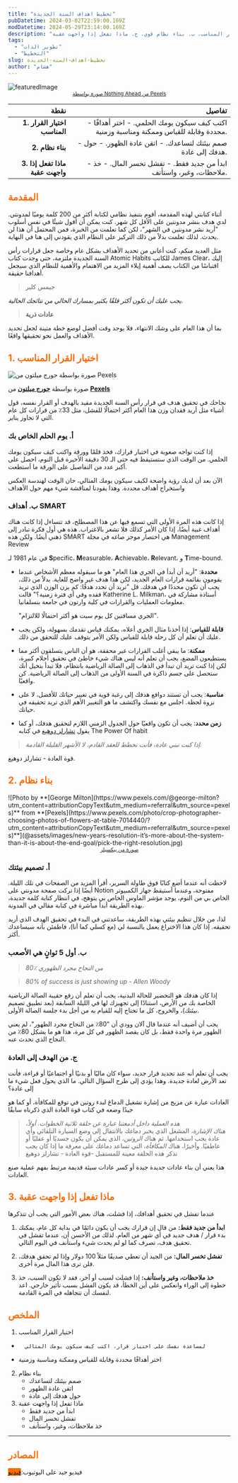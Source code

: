 ```yaml
---
title: "تخطيط اهداف السنة الجديدة"
pubDatetime: 2024-03-02T22:59:00.169Z
modDatetime: 2024-05-29T23:14:00.169Z
description: "باختصار هذه هي الخطوات التي يجب عليك اتباعها: أ.  اختيار القرار المناسب، ب. بناء نظام قوي، ج. ماذا تفعل إذا واجهت عقبة "
tags:
  - "تطوير الذات"
  - "التخطيط"
slug: تخطيط-اهداف-السنة-الجديدة
author: "هشام"
---
```





![featuredImage](@assets/images/new-years-resolution-it’s-more-about-the-system-than-it-is-about-the-end-goal/cover.jpg)
<small style="display:inherit;text-align:center">
    <a href="https://www.pexels.com/photo/shallow-focus-photo-of-change-4502492/">صورة بواسطة Nothing Ahead من Pexels</a>
</small>



| نقطة                            | تفاصيل                                                                                  |
|---------------------------------:|-----------------------------------------------------------------------------------------:|
| **1. اختيار القرار المناسب**    | - اكتب كيف سيكون يومك الحلمي. - اختر أهدافًا محددة وقابلة للقياس وممكنة ومناسبة وزمنية. |
| **2. بناء نظام**                | - صمم بيئتك لتساعدك. - اتقن عادة الظهور. - حول هدفك إلى عادة.                           |
| **3. ماذا تفعل إذا واجهت عقبة** | - ابدأ من جديد فقط. - تفشل تخسر المال. - خذ ملاحظات، وغير، واستأنف.                     |

<h2 style="color:#FF6B01!important"> المقدمة</h2>

أثناء كتابتي لهذه المقدمة، أقوم بتنفيذ نظامي لكتابة أكثر من 200 كلمة يوميًا لمدونتي. لدي هدف بنشر مدونتين على الأقل كل شهر. كنت يمكن أن أقول شيئًا في نفس أسلوب "أريد نشر مدونتين في الشهر"، لكن كما تعلمت من الخبرة، فمن المحتمل أن هذا لن يحدث. لذلك تعلمت بدلاً من ذلك التركيز على النظام الذي يقودني إلى هنا في النهاية.

مثل العديد منكم، كنت أعاني من تحديد الأهداف بشكل عام وخاصة جعل قرارات رأس السنة الجديدة ملتزمة، حتى وجدت كتاب Atomic Habits للكاتب James Clear، إليك اقتباسًا من الكتاب يصف أهمية إيلاء المزيد من الاهتمام والأهمية للنظام الذي سيجعل أهدافنا حقيقة.

> جيمس كلير

*يجب عليك أن تكون أكثر قلقًا بكثير بمسارك الحالي من نتائجك الحالية.*

> **عادات ذرية**

بما أن هذا العام على وشك الانتهاء، فلا يوجد وقت أفضل لوضع خطة متينة لجعل تحديد الأهداف والعمل نحو تحقيقها واقعًا.

<h2 style="color:#FF6B01!important"> 1. اختيار القرار المناسب</h2>

![صورة بواسطة **[جورج ميلتون](https://www.pexels.com/@george-milton?utm_content=attributionCopyText&utm_medium=referral&utm_source=pexels)** من **[Pexels](https://www.pexels.com/photo/crop-photographer-choosing-photos-of-flowers-at-table-7014440/?utm_content=attributionCopyText&utm_medium=referral&utm_source=pexels)**](@assets/images/new-years-resolution-it’s-more-about-the-system-than-it-is-about-the-end-goal/pick-the-right-resolution.jpg)

صورة بواسطة **[جورج ميلتون](https://www.pexels.com/@george-milton?utm_content=attributionCopyText&utm_medium=referral&utm_source=pexels)** من **[Pexels](https://www.pexels.com/photo/crop-photographer-choosing-photos-of-flowers-at-table-7014440/?utm_content=attributionCopyText&utm_medium=referral&utm_source=pexels)**

نجاحك في تحقيق هدف في قرار رأس السنة الجديدة مقيد بالهدف أو القرار نفسه، قول أشياء مثل أريد فقدان وزن هذا العام أكثر احتمالًا للفشل، مثل 33٪ من قرارات كل عام التي لا تجاوز يناير.

<h3>أ. يوم الحلم الخاص بك</h3>

إذا كنت تواجه صعوبة في اختيار قرارك، فخذ قلمًا وورقة واكتب كيف سيكون يومك الحلمي. من الوقت الذي ستستيقظ فيه حتى الـ 30 دقيقة الأخيرة قبل النوم، احصل على أكبر عدد من التفاصيل على الورقة ما أستطعت.

الآن بعد أن لديك رؤية واضحة لكيف سيكون يومك المثالي، حان الوقت لهندسة العكس واستخراج أهداف محددة. وهذا يقودنا لمناقشة شيء مهم حول الأهداف

<h3>ب. أهداف SMART</h3>

إذا كانت هذه المرة الأولى التي تسمع فيها عن هذا المصطلح، قد تتساءل إذا كانت هناك أهداف غبية أيضًا، إذا كان الأمر كذلك فلا تشعر بالاغتراب. هذه هي أول فكرة تبادر إلى ذهني أيضًا. ولكن هذه SMART هي اختصار موجز صاغه في مجلة Management Review

 في عام 1981 لـ **S**pecific، **M**easurable، **A**chievable، **R**elevant، و **T**ime-bound.

- **محددة**: "أريد أن أبدأ في الجري هذا العام" هو ما سيقوله معظم الأشخاص عندما يقومون بقائمة قرارات العام الجديد، لكن هذا هدف غير واضح للغاية. بدلاً من ذلك، يجب أن تكون محددًا في هدفك. قل "تريد أن تحدد هدفًا: كم يزن الوزن الذي تريد فقده وفي أي فترة زمنية؟" قالت Katherine L. Milkman، أستاذة مشاركة في معلومات العمليات والقرارات في كلية وارتون في جامعة بنسلفانيا.

    "الجري مسافتين كل يوم سبت هو أكثر احتمالًا للالتزام".

- **قابلة للقياس**: إذا أخذنا مثال الجري أعلاه، يمكنك قياس تقدمك بسهولة، ولكن يجب عليك أن تعلم أن كل رحلة قابلة للقياس ولكن الأمر يتوقف عليك للتحقق من ذلك.
- **ممكنة**: ما يبقي أغلب القرارات غير محققة، هو أن الناس يتسلقون أكثر مما يستطيعون المضغ، يجب أن تعلم أنه ليس هناك شيء خاطئ في تحقيق أحلام كبيرة، لكن إذا كنت تريد أن تبدأ في الذهاب إلى الصالة الرياضية بانتظام، فلا تبدأ بتخيل أنك ستحصل على جسم ذاكرة في السنة الأولى من الذهاب إلى الصالة الرياضية. كن واقعيًا.
- **مناسبة**: يجب أن تستند دوافع هدفك إلى رغبة قوية في تغيير حياتك للأفضل، لا على نزوة لحظة. اجلس مع نفسك واكتشف ما هو التغيير الأهم الذي تريد تحقيقه في حياتك.
- **زمن محدد**: يجب أن تكون واقعيًا حول الجدول الزمني اللازم لتحقيق هدفك، أو كما يقول [تشارلز دوهيغ](https://charlesduhigg.com/) في كتابه The Power Of habit



>*إذا كنت تبني عادة، فأنت تخطط للعقد القادم، لا الأشهر القليلة القادمة.*

 قوة العادة - تشارلز دوهيغ.



<h2 style="color:#FF6B01!important">2. بناء نظام</h2>
![Photo by **[George Milton](https://www.pexels.com/@george-milton?utm_content=attributionCopyText&utm_medium=referral&utm_source=pexels)** from **[Pexels](https://www.pexels.com/photo/crop-photographer-choosing-photos-of-flowers-at-table-7014440/?utm_content=attributionCopyText&utm_medium=referral&utm_source=pexels)**](@assets/images/new-years-resolution-it’s-more-about-the-system-than-it-is-about-the-end-goal/pick-the-right-resolution.jpg)

  <small style="display:inherit;text-align:center">
    <a href="pexels.com/photo/balancing-rock-formation-816377/?utm_content=attributionCopyText&utm_medium=referral&utm_source=pexels">صورة من بيكسيلز</a>
  </small>


<h3>أ. تصميم بيئتك</h3>

لاحظت أنه عندما أضع كتابًا فوق طاولة السرير، أقرأ المزيد من الصفحات في تلك الليلة. أيضًا إذا تركت صفحة مدونتي على Notion مفتوحة، وعندما أستيقظ جهاز الكمبيوتر الخاص بي من النوم، يوجد مؤشر الماوس الخاص بي يتوهج، في انتظار كتابة كلمة جديدة، بهذه الطريقة أبدأ مباشرة في كتابة مقالي في المدونة.

لذا، من خلال تنظيم بيئتي بهذه الطريقة، ساعدتني في البدء في تحقيق الهدف الذي أريد تحقيقه. إذا كان هذا الاختراع يعمل بالنسبة لي (مع كسلي كما أنا)، فاطمئن بأنه سيساعدك أكثر.

<h3>ب. أول 5 ثوانٍ هي الأصعب</h3>


> *80٪ من النجاح مجرد الظهوري*

> *80% of success is just showing up - Allen Woody*




إذا كان هدفك هو التحضير للحالة البدنية، يجب أن تعلم أن رفع حقيبة الصالة الرياضية الخاصة بك من الأرض، استنادًا إلى تجهيزك لها في الليلة السابقة (بعد تطبيق تصميم بيئتك)، والخروج، كل ما تحتاج إليه للقيام به من أجل بدء جلسة الصالة الأولى.

يجب أن أضيف أنه عندما قال آلان وودي أن "80٪ من النجاح مجرد الظهور"، لم يعني الظهور مرة واحدة فقط، بل كان يقصد الظهور في كل مرة، هذا هو ما يشكل 80٪ من النجاح الذي تحدث عنه.

<h3> ج. من الهدف إلى العادة</h3>

يجب أن تعلم أنه عند تحديد قرار جديد، سواء كان ماليًا أو بدنيًا أو اجتماعيًا أو قراءة، فأنت تعد الأرض لعادة جديدة. وهذا يؤدي إلى طرح السؤال التالي. ما الذي يحول فعل شيء ما إلى عادة؟

العادات عبارة عن مزيج من إشارة تشغيل الدماغ لبدء روتين في توقع للمكافأة، أو كما هو جيدًا وضعه في كتاب قوة العادة الذي ذكرناه سابقًا



>*هذه العملية داخل أدمغتنا عبارة عن حلقة ثلاثية الخطوات. أولاً، هناك *الإشارة*،* المشغل الذي يخبر دماغك بالانتقال إلى وضع السيارة التلقائي وأي عادة يجب استخدامها. ثم هناك *الروتين*، الذي يمكن أن يكون جسديًا أو عقليًا أو عاطفيًا. وأخيرًا، هناك *المكافأة*، التي تساعد دماغك على معرفة ما إذا كان يجب تذكر هذه الحلقة معينة للمستقبل
> -قوة العادة - تشارلز دوهيغ

هذا يعني أن بناء عادات جديدة جيدة أو كسر عادات سيئة قديمة مرتبط بفهم عملية صنع العادات.

<h2 style="color:#FF6B01!important">3. ماذا تفعل إذا واجهت عقبة</h2>

عندما تفشل في تحقيق أهدافك، إذا فشلت، هناك بعض الأمور التي يجب أن تتذكرها

1. **ابدأ من جديد فقط:** من قال إن قرارك يجب أن يكون دائمًا في بداية كل عام، يمكنك بدء قرار / هدف جديد في أي شهر من العام. لذلك من الأحسن أن، عندما تفشل في تحقيق هدف، تصرف كما لو لم يحدث شيء واستأنف في اليوم التالي.
2. **تفشل تخسر المال:**
من الجيد أن تعطي صديقًا مثلاً 100 دولار وإذا لم تحقق هدفك، فلن ترى هذا المال مرة أخرى.

3. **خذ ملاحظات، وغير واستأنف:**
إذا فشلت لسبب أو آخر، فقد لا تكون السبب، خذ خطوة إلى الوراء وانعكس على أين الخطأ، قد يكون الفشل بسبب تأثير خارجي. اعد لنفسك أن تتجاهله في المرة القادمة.



<h2 style="color:#FF6B01!important"> الملخص</h2>

1. اختيار القرار المناسب
  -       لمساعدة نفسك على اختيار قرار، اكتب كيف سيكون يومك المثالي
  - اختر أهدافًا محددة وقابلة للقياس وممكنة ومناسبة وزمنية

2.  بناء نظام
    - صمم بيئتك لتساعدك
    - اتقن عادة الظهور
    - حول هدفك إلى عادة
3. ماذا تفعل إذا واجهت عقبة
    - ابدأ من جديد فقط
    - تفشل تخسر المال
    - خذ ملاحظات، وغير، واستأنف

---

<h2 style="color:#FF6B01!important"> المصادر</h2>

فيديو جيد على اليوتيوب:<span style="background-color: #FF6B01">[فيديو](https://www.youtube.com/watch?v=ZxEppLR7Ndc&ab_channel=MattD%27Avella)</span>


